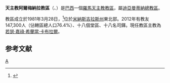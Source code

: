 {{Infobox Roman Catholic diocese
|Roman Catholic Diocese of = 天主教阿爾梅納拉教區
|Latin name of diocese = Dioecesis Almenarensis

|image = 
|caption = 
|location = [[巴西|巴西]]
|territory = [[米納斯吉拉斯州|米納斯吉拉斯州]]東北部
|population = 147,300

|rite = 拉丁禮
|patron =
|province =迪亞曼蒂納
|established = 1981年
|cathedral = 聖若翰洗者主教座堂
|co-cathedral =
|leadership = 主教
|website = 
|教宗 =
|metropolitan =
|ordinary = 若瑟·嘉祿·希蘭當·卡布拉爾
|coadjutor bishop =
|auxiliary =
}}
'''天主教阿爾梅納拉教區'''（{{lang-la|Dioecesis Almenarensis}}、{{lang-pt|Diocese de Almenara}}）是[[巴西|巴西]]一個[[羅馬天主教|羅馬天主教]][[教區|教區]]，屬[[天主教迪亞曼蒂納總教區|迪亞曼蒂納總教區]]。

教區成立於1981年3月28日，<ref>{{Cite web |url=http://www.vatican.va/holy_father/john_paul_ii/apost_constitutions/documents/hf_jp-ii_apc_19810313_almenaren_lt.html |title=成立教區的宗座憲令 |access-date=2014-01-07 |archive-date=2014-05-16 |archive-url=https://web.archive.org/web/20140516235302/http://www.vatican.va/holy_father/john_paul_ii/apost_constitutions/documents/hf_jp-ii_apc_19810313_almenaren_lt.html |dead-url=no }}</ref>位於[[米納斯吉拉斯州|米納斯吉拉斯州]]東北部。2012年有教友147,300人（佔轄區總人口76.4%）、十八個堂區、十八名司鐸。現任教區主教為[[若瑟·嘉祿·希蘭當·卡布拉爾|若瑟·嘉祿·希蘭當·卡布拉爾]]。

==参考文献==
{{reflist}}
[[Category:巴西天主教教區|A]]